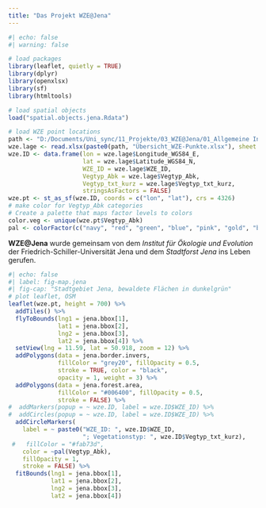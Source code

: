 ```yaml
---
title: "Das Projekt WZE@Jena"
---
```


```r
#| echo: false
#| warning: false

# load packages
library(leaflet, quietly = TRUE)
library(dplyr)
library(openxlsx)
library(sf)
library(htmltools)

# load spatial objects
load("spatial.objects.jena.Rdata")

# load WZE point locations
path <- "D:/Documents/Uni_sync/11_Projekte/03_WZE@Jena/01_Allgemeine Infos über WZE-Punkte/"
wze.lage <- read.xlsx(paste0(path, "Übersicht_WZE-Punkte.xlsx"), sheet = "Lage")
wze.ID <- data.frame(lon = wze.lage$Longitude_WGS84_E, 
                     lat = wze.lage$Latitude_WGS84_N, 
                     WZE_ID = wze.lage$WZE_ID, 
                     Vegtyp_Abk = wze.lage$Vegtyp_Abk,
                     Vegtyp_txt_kurz = wze.lage$Vegtyp_txt_kurz,
                     stringsAsFactors = FALSE)
wze.pt <- st_as_sf(wze.ID, coords = c("lon", "lat"), crs = 4326)
# make color for Vegtyp_Abk categories
# Create a palette that maps factor levels to colors
color.veg <- unique(wze.pt$Vegtyp_Abk)
pal <- colorFactor(c("navy", "red", "green", "blue", "pink", "gold", "brown"), domain = unique(wze.pt$Vegtyp_Abk))

```

**WZE\@Jena** wurde gemeinsam von dem *Institut für Ökologie und Evolution* der Friedrich-Schiller-Universität Jena und dem *Stadtforst Jena* ins Leben gerufen.

```r
#| echo: false
#| label: fig-map.jena
#| fig-cap: "Stadtgebiet Jena, bewaldete Flächen in dunkelgrün"
# plot leaflet, OSM
leaflet(wze.pt, height = 700) %>%
  addTiles() %>%
  flyToBounds(lng1 = jena.bbox[1], 
              lat1 = jena.bbox[2], 
              lng2 = jena.bbox[3], 
              lat2 = jena.bbox[4]) %>% 
  setView(lng = 11.59, lat = 50.918, zoom = 12) %>%
  addPolygons(data = jena.border.invers, 
              fillColor = "grey20", fillOpacity = 0.5, 
              stroke = TRUE, color = "black", 
              opacity = 1, weight = 3) %>% 
  addPolygons(data = jena.forest.area, 
              fillColor = "#006400", fillOpacity = 0.5, 
              stroke = FALSE) %>%  
#  addMarkers(popup = ~ wze.ID, label = wze.ID$WZE_ID) %>% 
#  addCircles(popup = ~ wze.ID, label = wze.ID$WZE_ID) %>% 
  addCircleMarkers(
    label = ~ paste0("WZE_ID: ", wze.ID$WZE_ID,
                     "; Vegetationstyp: ", wze.ID$Vegtyp_txt_kurz),
 #   fillColor = "#fab73d",
    color = ~pal(Vegtyp_Abk),
    fillOpacity = 1,
    stroke = FALSE) %>% 
  fitBounds(lng1 = jena.bbox[1], 
            lat1 = jena.bbox[2],
            lng2 = jena.bbox[3],
            lat2 = jena.bbox[4])

```

